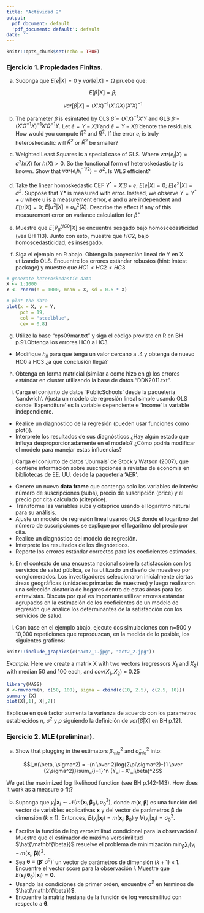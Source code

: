 ```yaml
---
title: "Actividad 2"
output:
  pdf_document: default
  'pdf_document: default': default
date: ''
---
```


```r
knitr::opts_chunk$set(echo = TRUE)
```

### Ejercicio 1. Propiedades Finitas.

a) Suopnga que $E[e|X]=0$ y $var[e|X]=\Omega$ pruebe que:

$$E[\hat{\beta}|X]=\beta;$$

$$var[\hat{\beta}|X] = (X'X)^{-1}(X' \Omega X) (X'X)^{-1}$$

 
b) The parameter $\beta$ is esimtated by OLS $\hat{\beta}= (X'X)^{-1}X'Y$ and GLS $\tilde\beta=(X'\Omega^{-1}X)^{-1}X'\Omega^{-1}Y$. Let $\hat{e} = Y - X\hat{\beta}$ and $\tilde{e} = Y - X\tilde{\beta}$ denote the residuals. How would you compute $\hat{R}^2$ and $\tilde{R}^2$. If the error $e_i$ is truly heteroskedastic will $\hat{R}^2$ or $\tilde{R}^2$ be smaller?

c) Weighted Least Squares is a special case of GLS. Where $var(e_i|X) = \sigma^2 h(X)$ for $h(X)>0$. So the functional form of heteroskedasticity is known. Show that $var(e_i h_i^{-1/2})=\sigma^2$. Is WLS efficient?

d) Take the linear homoskedastic CEF $Y^* = X'\beta + e$; $E[e|X]=0$; $E[e^2|X]=\sigma^2$. Suppose that Y* is measured with error. Instead, we observe $Y=Y^*+u$ where u is a measurement error, $e$ and $u$ are independent and $E[u|X]=0$; $E[u^2|X]=\sigma^2_u (X)$. Describe the effect if any of this measurement error on variance calculation for $\hat\beta$.  

e) Muestre que $E[\hat{V}_{\hat\beta}^{HC0}|X]$ se encuentra sesgado bajo homoscedasticidad (vea BH 113). Junto con esto, muestre que $HC2$, bajo homoscedasticidad, es insesgado.

f) Siga el ejemplo en R abajo. Obtenga la proyección lineal de Y en X utlizando OLS. Encuentre los errores estándar robustos (hint: lmtest package) y muestre que $HC1<HC2<HC3$ 

```r

# generate heteroskedastic data 
X <- 1:1000
Y <- rnorm(n = 1000, mean = X, sd = 0.6 * X)

# plot the data
plot(x = X, y = Y, 
     pch = 19, 
     col = "steelblue", 
     cex = 0.8)
```

g) Utilize la base "cps09mar.txt" y siga el código provisto en R en BH p.91.Obtenga los errores HC0 a HC3. 
 - Modifique $h_{ii}$ para que tenga un valor cercano a .4 y obtenga de nuevo HC0 a HC3 ¿a qué conclusión llega?

h) Obtenga en forma matricial (similar a como hizo en g) los errores estándar en cluster utilizando la base de datos "DDK2011.txt".

i) Carga el conjunto de datos 'PublicSchools' desde la paqueteria 'sandwich'. Ajusta un modelo de regresión lineal simple usando OLS donde 'Expenditure' es la variable dependiente e 'Income' la variable independiente.

- Realice un diagnostico de la regresión (pueden usar funciones como plot()).
- Interprete los resultados de sus diagnósticos ¿Hay algún estado que influya desproporcionadamente en el modelo? ¿Cómo podría modificar el modelo para manejar estas influencias?

j) Carga el conjunto de datos 'Journals' de Stock y Watson (2007), que contiene información sobre suscripciones a revistas de economía en bibliotecas de EE. UU. desde la paqueteria 'AER'.

-  Genere un nuevo **data frame** que contenga solo las variables de interés: número de suscripciones (subs), precio de suscripción (price) y el precio por cita calculado (citeprice).
-  Transforme las variables subs y citeprice usando el logaritmo natural para su análisis.
-  Ajuste un modelo de regresión lineal usando OLS donde el logaritmo del número de suscripciones se explique por el logaritmo del precio por cita.
-  Realice un diagnóstico del modelo de regresión.
-  Interprete los resultados de los diagnósticos.
-  Reporte los errores estándar correctos para los coeficientes estimados.

k) En el contexto de una encuesta nacional sobre la satisfacción con los servicios de salud pública, se ha utilizado un diseño de muestreo por conglomerados. Los investigadores seleccionaron inicialmente ciertas áreas geográficas (unidades primarias de muestreo) y luego realizaron una selección aleatoria de hogares dentro de estas áreas para las entrevistas. Discuta por qué es importante utilizar errores estándar agrupados en la estimación de los coeficientes de un modelo de regresión que analice los determinantes de la satisfacción con los servicios de salud.



l) Con base en el ejemplo abajo, ejecute dos simulaciones con n=500 y 10,000 repeticiones que reproduzcan, en la medida de lo posible, los siguientes gráficos:

```r
knitr::include_graphics(c("act2_1.jpg", "act2_2.jpg"))
```

*Example:* Here we create a matrix X  with two vectors (regressors $X_1$ and $X_2$) with median 50 and 100 each, and $cov(X_1,X_2)$ = 0.25

```r

library(MASS)
X <-rmvnorm(n, c(50, 100), sigma = cbind(c(10, 2.5), c(2.5, 10)))
summary (X)
plot(X[,1], X[,2]) 

```

Explique en qué factor aumenta la varianza de acuerdo con los parametros establecidos $n$, $\sigma^2$ y $\rho$ siguiendo la definición de $var[\hat{\beta}|X]$ en BH p.121.   


### Ejercicio 2. MLE (preliminar).

a) Show that plugging in the estimators $\beta_{mle}^2$ and $\hat{\sigma}^2_{mle}$ into: 

$$l_n(\beta, \sigma^2) = -{n \over 2}log(2\pi\sigma^2)-{1 \over {2\sigma^2}}\sum_{i=1}^n (Y_i - X'_i\beta)^2$$

We get the maximized log likelihood function (see BH p.142-143). How does it work as a measure o fit?

b)  Suponga que $y_i|\mathbf{x}_i\sim\mathcal{N}(m(\mathbf{x}_i,\mathbf{\beta}_0),\sigma_0^2)$, donde $m(\mathbf{x},\mathbf{\beta})$ es una función del vector de variables explicativas $\mathbf{x}$ y del vector de parámetros $\mathbf{\beta}$ de dimensión $(k\times 1)$. Entonces, $E(y_i|\mathbf{x}_i)=m(\mathbf{x}_i,\mathbf{\beta}_0)$ y $V(y_i|\mathbf{x}_i)=\sigma^2_0$.

- Escriba la función de log verosimilitud condicional para la observación $i$. Muestre que el estimador de máxima verosimilitud $\hat{\mathbf{\beta}}$ resuelve el problema de minimización $\min_\mathbf{\beta}\sum_i(y_i-m(\mathbf{x}_i,\mathbf{\beta}))^2$.
-  Sea $\mathbf{\theta}\equiv(\mathbf{\beta}'\;\sigma^2)'$ un vector de parámetros de dimensión $(k+1)\times 1$. Encuentre el vector score para la observación $i$. Muestre que $E(\mathbf{s}_i(\mathbf{\theta}_0)|\mathbf{x}_i)=\mathbf{0}$.
-  Usando las condiciones de primer orden, encuentre $\hat{\sigma}^2$ en términos de $\hat{\mathbf{\beta}}$.
-  Encuentre la matriz hesiana de la función de log verosimilitud con respecto a $\mathbf{\theta}$.

